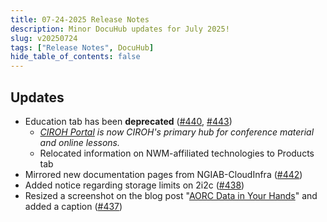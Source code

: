 ```yaml
---
title: 07-24-2025 Release Notes
description: Minor DocuHub updates for July 2025!
slug: v20250724
tags: ["Release Notes", DocuHub]
hide_table_of_contents: false
---
```


## Updates
- Education tab has been **deprecated** ([#440](https://github.com/CIROH-UA/ciroh-ua_website/pull/440), [#443](https://github.com/CIROH-UA/ciroh-ua_website/pull/443))
  - *[CIROH Portal](https://portal.ciroh.org/presentations) is now CIROH's primary hub for conference material and online lessons.*
  - Relocated information on NWM-affiliated technologies to Products tab
- Mirrored new documentation pages from NGIAB-CloudInfra ([#442](https://github.com/CIROH-UA/ciroh-ua_website/pull/442))
- Added notice regarding storage limits on 2i2c ([#438](https://github.com/CIROH-UA/ciroh-ua_website/pull/438))
- Resized a screenshot on the blog post "[AORC Data in Your Hands](/blog/aorc-data-access)" and added a caption ([#437](https://github.com/CIROH-UA/ciroh-ua_website/pull/437))

<!-- truncate -->